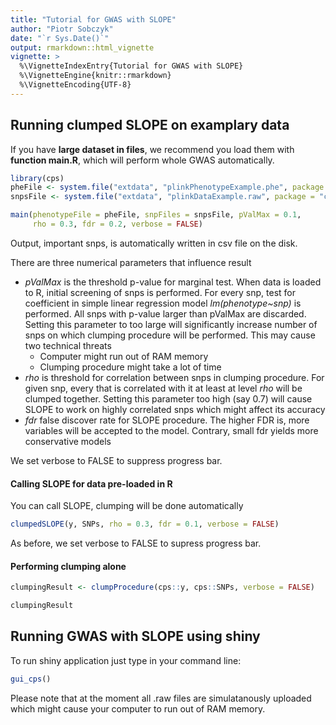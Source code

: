 ```yaml
---
title: "Tutorial for GWAS with SLOPE"
author: "Piotr Sobczyk"
date: "`r Sys.Date()`"
output: rmarkdown::html_vignette
vignette: >
  %\VignetteIndexEntry{Tutorial for GWAS with SLOPE}
  %\VignetteEngine{knitr::rmarkdown}
  %\VignetteEncoding{UTF-8}
---
```


## Running clumped SLOPE on examplary data

If you have **large dataset in files**, we recommend you load
them with **function main.R**, which will perform whole GWAS
automatically.

```r
library(cps)
pheFile <- system.file("extdata", "plinkPhenotypeExample.phe", package = "cps")
snpsFile <- system.file("extdata", "plinkDataExample.raw", package = "cps")
```

```r
main(phenotypeFile = pheFile, snpFiles = snpsFile, pValMax = 0.1, 
     rho = 0.3, fdr = 0.2, verbose = FALSE)
```

Output, important snps, is automatically written in csv file on the disk.

There are three numerical parameters that influence result

* *pValMax* is the threshold p-value for marginal test. When data is loaded to R,
initial screening of snps is performed. For every snp, test for coefficient in simple linear regression model *lm(phenotype~snp)* is performed. All snps with p-value larger than pValMax are discarded. Setting this parameter to too large will significantly increase number of snps on which clumping procedure will be performed. This may cause two technical threats
    * Computer might run out of RAM memory
    * Clumping procedure might take a lot of time
* *rho* is threshold for correlation between snps in clumping procedure. For given snp, every that is correlated with it at least at level *rho* will be clumped together. Setting this parameter too high (say 0.7) will cause SLOPE to work on highly correlated snps which might affect its accuracy
* *fdr* false discover rate for SLOPE procedure. The higher FDR is, more variables will be accepted to the model. Contrary, small fdr yields more conservative models

We set verbose to FALSE to suppress progress bar. 

#### Calling SLOPE for data pre-loaded in R

You can call SLOPE, clumping will be done automatically

```r
clumpedSLOPE(y, SNPs, rho = 0.3, fdr = 0.1, verbose = FALSE)
```

As before, we set verbose to FALSE to supress progress bar.

#### Performing clumping alone

```r
clumpingResult <- clumpProcedure(cps::y, cps::SNPs, verbose = FALSE)
```

```r
clumpingResult
```

## Running GWAS with SLOPE using shiny

To run shiny application just type in your command line:

```r
gui_cps()
```

Please note that at the moment all .raw files are simulatanously uploaded which might cause your computer to run out of RAM memory. 
